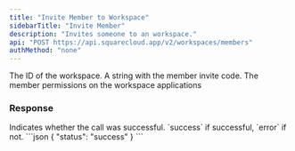```yaml
---
title: "Invite Member to Workspace"
sidebarTitle: "Invite Member"
description: "Invites someone to an workspace."
api: "POST https://api.squarecloud.app/v2/workspaces/members"
authMethod: "none"
---
```



<Authorization />

<ParamField body="workspaceId" type="string" placeholder="Workspace Id">
  The ID of the workspace.
</ParamField>

<ParamField body="code" type="string" placeholder="Invite code">
  A string with the member invite code.
</ParamField>

<ParamField body="group" type="string" placeholder="Permission name">
  The member permissions on the workspace applications
</ParamField>


### Response

<ResponseField name="status" type="string">
  Indicates whether the call was successful. `success` if successful, `error` if not.
</ResponseField>

<ResponseExample>
```json
{
  "status": "success"
}
```
</ResponseExample>